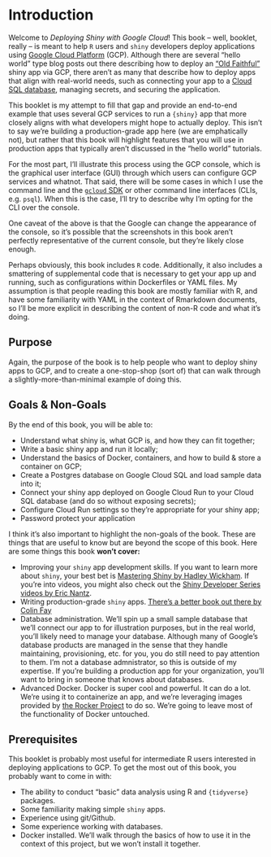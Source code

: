 # Introduction

Welcome to *Deploying Shiny with Google Cloud*! This book -- well, booklet, really -- is meant to help `R` users and `shiny` developers deploy applications using [Google Cloud Platform](https://cloud.google.com/) (GCP). Although there are several "hello world" type blog posts out there describing how to deploy an ["Old Faithful"](https://shiny.rstudio.com/gallery/faithful.html) shiny app via GCP, there aren't as many that describe how to deploy apps that align with real-world needs, such as connecting your app to a [Cloud SQL database](https://cloud.google.com/sql/), managing secrets, and securing the application. 

This booklet is my attempt to fill that gap and provide an end-to-end example that uses several GCP services to run a `{shiny}` app that more closely aligns with what developers might hope to actually deploy. This isn't to say we're building a production-grade app here (we are emphatically not), but rather that this book will highlight features that you will use in production apps that typically aren't discussed in the "hello world" tutorials.

For the most part, I'll illustrate this process using the GCP console, which is the graphical user interface (GUI) through which users can configure GCP services and whatnot. That said, there will be some cases in which I use the command line and the [`gcloud` SDK](https://cloud.google.com/sdk) or other command line interfaces (CLIs, e.g. `psql`). When this is the case, I'll try to describe why I'm opting for the CLI over the console.

One caveat of the above is that the Google can change the appearance of the console, so it's possible that the screenshots in this book aren't perfectly representative of the current console, but they're likely close enough.

Perhaps obviously, this book includes `R` code. Additionally, it also includes a smattering of supplemental code that is necessary to get your app up and running, such as configurations within Dockerfiles or YAML files. My assumption is that people reading this book are mostly familiar with R, and have some familiarity with YAML in the context of Rmarkdown documents, so I'll be more explicit in describing the content of non-R code and what it's doing.

## Purpose

Again, the purpose of the book is to help people who want to deploy shiny apps to GCP, and to create a one-stop-shop (sort of) that can walk through a slightly-more-than-minimal example of doing this.

## Goals & Non-Goals

By the end of this book, you will be able to:

- Understand what shiny is, what GCP is, and how they can fit together;
- Write a basic shiny app and run it locally;
- Understand the basics of Docker, containers, and how to build & store a container on GCP;
- Create a Postgres database on Google Cloud SQL and load sample data into it;
- Connect your shiny app deployed on Google Cloud Run to your Cloud SQL database (and do so without exposing secrets);
- Configure Cloud Run settings so they're appropriate for your shiny app;
- Password protect your application

I think it's also important to highlight the non-goals of the book. These are things that are useful to know but are beyond the scope of this book. Here are some things this book **won't cover:**

- Improving your `shiny` app development skills. If you want to learn more about `shiny`, your best bet is [Mastering Shiny by Hadley Wickham](https://mastering-shiny.org/). If you're into videos, you might also check out the [Shiny Developer Series videos by Eric Nantz](https://shinydevseries.com/).
- Writing production-grade `shiny` apps. [There's a better book out there by Colin Fay](https://engineering-shiny.org/)
- Database administration. We'll spin up a small sample database that we'll connect our app to for illustration purposes, but in the real world, you'll likely need to manage your database. Although many of Google's database products are managed in the sense that they handle maintaining, provisioning, etc. for you, you do still need to pay attention to them. I'm not a database admnistrator, so this is outside of my expertise. If you're building a production app for your organization, you'll want to bring in someone that knows about databases.
- Advanced Docker. Docker is super cool and powerful. It can do a lot. We're using it to containerize an app, and we're leveraging images provided by [the Rocker Project](https://www.rocker-project.org/) to do so. We're going to leave most of the functionality of Docker untouched.

## Prerequisites

This booklet is probably most useful for intermediate R users interested in deploying applications to GCP. To get the most out of this book, you probably want to come in with:

- The ability to conduct "basic" data analysis using R and `{tidyverse}` packages.
- Some familiarity making simple `shiny` apps.
- Experience using git/Github.
- Some experience working with databases.
- Docker installed. We'll walk through the basics of how to use it in the context of this project, but we won't install it together.